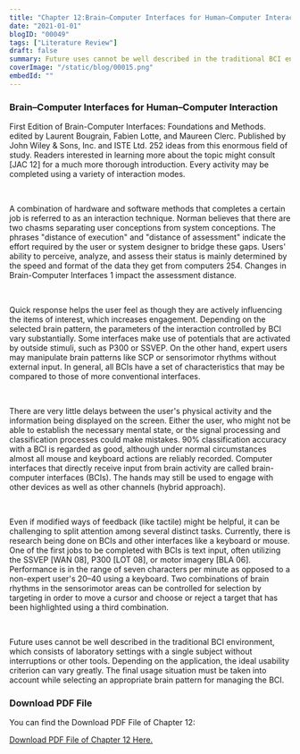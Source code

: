 ```yaml
---
title: "Chapter 12:Brain–Computer Interfaces for Human–Computer Interaction"
date: "2021-01-01"
blogID: "00049"
tags: ["Literature Review"]
draft: false
summary: Future uses cannot be well described in the traditional BCI environment, which consists of laboratory settings with a single subject without interruptions or other tools. Depending on the application, the ideal usability criterion can vary greatly. The final usage situation must be taken into account while selecting an appropriate brain pattern for managing the BCI.
coverImage: "/static/blog/00015.png"
embedId: ""
---
```


### Brain–Computer Interfaces for Human–Computer Interaction

First Edition of Brain-Computer Interfaces: Foundations and Methods. edited by Laurent Bougrain, Fabien Lotte, and Maureen Clerc. Published by John Wiley & Sons, Inc. and ISTE Ltd. 252 ideas from this enormous field of study. Readers interested in learning more about the topic might consult [JAC 12] for a much more thorough introduction. Every activity may be completed using a variety of interaction modes.

<br />

A combination of hardware and software methods that completes a certain job is referred to as an interaction technique. Norman believes that there are two chasms separating user conceptions from system conceptions. The phrases "distance of execution" and "distance of assessment" indicate the effort required by the user or system designer to bridge these gaps. Users' ability to perceive, analyze, and assess their status is mainly determined by the speed and format of the data they get from computers 254. Changes in Brain-Computer Interfaces 1 impact the assessment distance.

<br />

Quick response helps the user feel as though they are actively influencing the items of interest, which increases engagement. Depending on the selected brain pattern, the parameters of the interaction controlled by BCI vary substantially. Some interfaces make use of potentials that are activated by outside stimuli, such as P300 or SSVEP. On the other hand, expert users may manipulate brain patterns like SCP or sensorimotor rhythms without external input. In general, all BCIs have a set of characteristics that may be compared to those of more conventional interfaces.

<br />

There are very little delays between the user's physical activity and the information being displayed on the screen. Either the user, who might not be able to establish the necessary mental state, or the signal processing and classification processes could make mistakes. 90% classification accuracy with a BCI is regarded as good, although under normal circumstances almost all mouse and keyboard actions are reliably recorded. Computer interfaces that directly receive input from brain activity are called brain-computer interfaces (BCIs). The hands may still be used to engage with other devices as well as other channels (hybrid approach).

<br />

Even if modified ways of feedback (like tactile) might be helpful, it can be challenging to split attention among several distinct tasks. Currently, there is research being done on BCIs and other interfaces like a keyboard or mouse. One of the first jobs to be completed with BCIs is text input, often utilizing the SSVEP [WAN 08], P300 [LOT 08], or motor imagery [BLA 06]. Performance is in the range of seven characters per minute as opposed to a non-expert user's 20–40 using a keyboard. Two combinations of brain rhythms in the sensorimotor areas can be controlled for selection by targeting in order to move a cursor and choose or reject a target that has been highlighted using a third combination.

<br />

Future uses cannot be well described in the traditional BCI environment, which consists of laboratory settings with a single subject without interruptions or other tools. Depending on the application, the ideal usability criterion can vary greatly. The final usage situation must be taken into account while selecting an appropriate brain pattern for managing the BCI.

### Download PDF File

You can find the Download PDF File of Chapter 12:

<a href='/static/blog/00049_1.pdf' download>
 Download PDF File of Chapter 12 Here.
</a>
